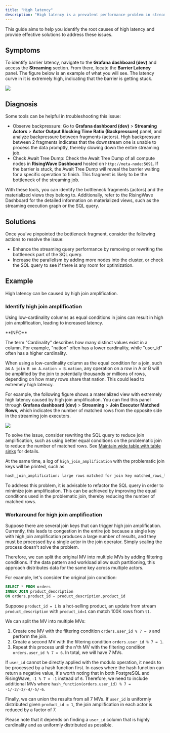 ```yaml
---
title: "High latency"
description: "High latency is a prevalent performance problem in streaming systems, and it can have multiple underlying causes. Excessive latency not only affects the freshness of data but also poses a risk to the overall stability of the system, potentially leading to out-of-memory (OOM) errors."
---
```


This guide aims to help you identify the root causes of high latency and provide effective solutions to address these issues.

## Symptoms

To identify barrier latency, navigate to the **Grafana dashboard (dev)** and access the **Streaming** section. From there, locate the **Barrier Latency** panel. The figure below is an example of what you will see. The latency curve in it is extremely high, indicating that the barrier is getting stuck.

<Frame>
  <img src="/images/example_bad_barrier_latency.png"/>
</Frame>

## Diagnosis

Some tools can be helpful in troubleshooting this issue:

* Observe backpressure: Go to **Grafana dashboard (dev)** \> **Streaming Actors** \> **Actor Output Blocking Time Ratio (Backpressure)** panel, and analyze backpressure between fragments (actors). High backpressure between 2 fragments indicates that the downstream one is unable to process the data promptly, thereby slowing down the entire streaming job.
* Check Await Tree Dump: Check the Await Tree Dump of all compute nodes in **RisingWave Dashboard** hosted on `http://meta-node:5691`. If the barrier is stuck, the Await Tree Dump will reveal the barrier waiting for a specific operation to finish. This fragment is likely to be the bottleneck of the streaming job.

With these tools, you can identify the bottleneck fragments (actors) and the materialized views they belong to. Additionally, refer to the RisingWave Dashboard for the detailed information on materialized views, such as the streaming execution graph or the SQL query.

## Solutions

Once you've pinpointed the bottleneck fragment, consider the following actions to resolve the issue:

* Enhance the streaming query performance by removing or rewriting the bottleneck part of the SQL query.
* Increase the parallelism by adding more nodes into the cluster, or check the SQL query to see if there is any room for optimization.

## Example

High latency can be caused by high join amplification.

### Identify high join amplification

Using low-cardinality columns as equal conditions in joins can result in high join amplification, leading to increased latency.

<Note>
**INFO**

The term "Cardinality" describes how many distinct values exist in a column. For example, "nation" often has a lower cardinality, while "user\_id" often has a higher cardinality.

When using a low-cardinality column as the equal condition for a join, such as `A join B on A.nation = B.nation`, any operation on a row in A or B will be amplified by the join to potentially thousands or millions of rows, depending on how many rows share that nation. This could lead to extremely high latency.
</Note>


For example, the following figure shows a materialized view with extremely high latency caused by high join amplification. You can find this panel through **Grafana dashboard (dev)** \> **Streaming** \> **Join Executor Matched Rows**, which indicates the number of matched rows from the opposite side in the streaming join executors.
<Frame>
  <img src="/images/example_high_join_matched_rows.png"/>
</Frame>

To solve the issue, consider rewriting the SQL query to reduce join amplification, such as using better equal conditions on the problematic join to reduce the number of matched rows. See [Maintain wide table with table sinks](/docs/current/multiple-table-sink/) for details.

At the same time, a log of `high_join_amplification` with the problematic join keys will be printed, such as

```bash
hash_join_amplification: large rows matched for join key matched_rows_len=200000 update_table_id=31 match_table_id=33 join_key=OwnedRow([Some(Int32(1)), Some(Utf8("abc"))]) actor_id=119 fragment_id=30

```

To address this problem, it is advisable to refactor the SQL query in order to minimize join amplification. This can be achieved by improving the equal conditions used in the problematic join, thereby reducing the number of matched rows.

### Workaround for high join amplification

Suppose there are several join keys that can trigger high join amplification. Currently, this leads to congestion in the entire job because a single key with high join amplification produces a large number of results, and they must be processed by a single actor in the join operator. Simply scaling the process doesn't solve the problem.

Therefore, we can split the original MV into multiple MVs by adding filtering conditions. If the data pattern and workload allow such partitioning, this approach distributes data for the same key across multiple actors.

For example, let's consider the original join condition:

```sql
SELECT * FROM orders
INNER JOIN product_description
ON orders.product_id = product_description.product_id

```

Suppose `product_id = 1` is a hot-selling product, an update from stream `product_description` with `product_id=1` can match 100K rows from `t1`.

We can split the MV into multiple MVs:

1. Create one MV with the filtering condition `orders.user_id % 7 = 0` and perform the join.
2. Create a second MV with the filtering condition `orders.user_id % 7 = 1`.
3. Repeat this process until the n'th MV with the filtering condition `orders.user_id % 7 = 6`. In total, we will have 7 MVs.

If `user_id` cannot be directly applied with the modulo operation, it needs to be processed by a hash function first. In cases where the hash function can return a negative value, it's worth noting that in both PostgreSQL and RisingWave, `-1 % 7 = -1` instead of `6`. Therefore, we need to include additional MVs where `hash_function(orders.user_id) % 7 = -1/-2/-3/-4/-5/-6`.

Finally, we can union the results from all 7 MVs. If `user_id` is uniformly distributed given `product_id = 1`, the join amplification in each actor is reduced by a factor of 7.

Please note that it depends on finding a `user_id` column that is highly cardinality and as uniformly distributed as possible.
